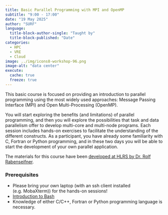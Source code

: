 ```yaml
---
title: Basic Parallel Programming with MPI and OpenMP
subtitle: "9:00 - 17:00"
date: "19 May 2025"
author: "SURF"
language: 
  title-block-author-single: "Taught by"
  title-block-published: "Date"
categories:
  - HPC
  - VRE
  - Cloud
image: ../img/icons8-workshop-96.png
image-alt: "data center"
execute: 
  cache: true
  freeze: true
---
```


This basic course is focused on providing an introduction to parallel programming using the most widely used approaches: Message Passing Interface (MPI) and Open Multi-Processing (OpenMP).

You will start exploring the benefits (and limitations) of parallel programming, and then you will explore the possibilities that task and data parallelism offer to develop multi-core and multi-node programs. Each session includes hands-on exercises to facilitate the understanding of the different constructs. As a participant, you have already some familiarity with C, Fortran or Python programming, and in these two days you will be able to start the development of your own parallel application.

The materials for this course have been [developed at HLRS by Dr. Rolf Rabenseifner](https://web.archive.org/web/20241105054502/https://www.hlrs.de/training/self-study-materials/mpi-course-material).

### Prerequisites

- Please bring your own laptop (with an ssh client installed (e.g. MobaXterm)) for the hands-on sessions!
- [Introduction to Bash](./day-1.qmd)
- Knowledge of either C/C++, Fortran or Python programming language is necessary.

